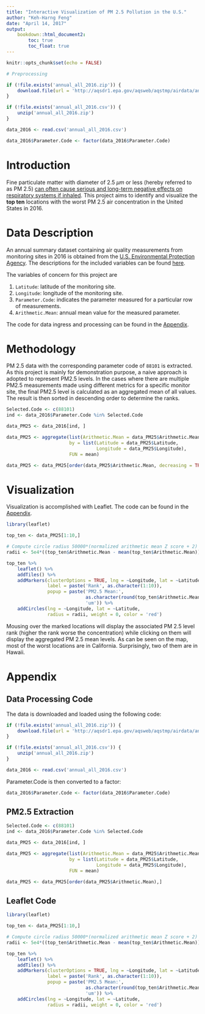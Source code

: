 ```yaml
---
title: "Interactive Visualization of PM 2.5 Pollution in the U.S."
author: "Keh-Harng Feng"
date: "April 14, 2017"
output: 
    bookdown::html_document2:
        toc: true
        toc_float: true
---
```


```r
knitr::opts_chunk$set(echo = FALSE)

# Preprocessing

if (!file.exists('annual_all_2016.zip')) {
    download.file(url = 'http://aqsdr1.epa.gov/aqsweb/aqstmp/airdata/annual_all_2016.zip', destfile = 'annual_all_2016.zip')
}

if (!file.exists('annual_all_2016.csv')) {
    unzip('annual_all_2016.zip')
}

data_2016 <- read.csv('annual_all_2016.csv')

data_2016$Parameter.Code <- factor(data_2016$Parameter.Code)
```


# Introduction
Fine particulate matter with diameter of 2.5 $\mu m$ or less (hereby referred to as PM 2.5) [can often cause serious and long-term negative effects on respiratory systems if inhaled](https://www.epa.gov/pm-pollution/health-and-environmental-effects-particulate-matter-pm). This project aims to identify and visualize the **top ten** locations with the worst PM 2.5 air concentration in the United States in 2016.

# Data Description
An annual summary dataset containing air quality measurements from monitoring sites in 2016 is obtained from the [U.S. Environmental Protection Agency](http://aqsdr1.epa.gov/aqsweb/aqstmp/airdata/download_files.html#Meta). The descriptions for the included variables can be found [here](http://aqsdr1.epa.gov/aqsweb/aqstmp/airdata/FileFormats.html#_annual_summary_files).

The variables of concern for this project are

1. `Latitude`: latitude of the monitoring site.
2. `Longitude`: longitude of the monitoring site.
3. `Parameter.Code`: indicates the parameter measured for a particular row of measurements.
4. `Arithmetic.Mean`: annual mean value for the measured parameter.

The code for data ingress and processing can be found in the [Appendix](#DPC).

# Methodology
PM 2.5 data with the corresponding parameter code of `88101` is extracted. As this project is mainly for demonstration purpose, a naive approach is adopted to represent PM2.5 levels. In the cases where there are multiple PM2.5 measurements made using different metrics for a specific monitor site, the final PM2.5 level is calculated as an aggregated mean of all values. The result is then sorted in descending order to determine the ranks.

```r
Selected.Code <- c(88101)
ind <- data_2016$Parameter.Code %in% Selected.Code

data_PM25 <- data_2016[ind, ]

data_PM25 <- aggregate(list(Arithmetic.Mean = data_PM25$Arithmetic.Mean),
                       by = list(Latitude = data_PM25$Latitude,
                                 Longitude = data_PM25$Longitude),
                       FUN = mean)

data_PM25 <- data_PM25[order(data_PM25$Arithmetic.Mean, decreasing = TRUE),]
```

# Visualization
Visualization is accomplished with Leaflet. The code can be found in the [Appendix](#LC).

```r
library(leaflet)

top_ten <- data_PM25[1:10,]

# Compute circle radius 50000*(normalized arithmetic mean Z score + 2)
radii <- 5e4*((top_ten$Arithmetic.Mean - mean(top_ten$Arithmetic.Mean))/sd(top_ten$Arithmetic.Mean) + 2)

top_ten %>% 
    leaflet() %>%
    addTiles() %>%
    addMarkers(clusterOptions = TRUE, lng = ~Longitude, lat = ~Latitude, 
               label = paste('Rank', as.character(1:10)),
               popup = paste('PM2.5 Mean:', 
                             as.character(round(top_ten$Arithmetic.Mean, 3)), 
                             'um')) %>%
    addCircles(lng = ~Longitude, lat = ~Latitude,
               radius = radii, weight = 0, color = 'red')
```

Mousing over the marked locations will display the associated PM 2.5 level rank (higher the rank worse the concentration) while clicking on them will display the aggregated PM 2.5 mean levels. As can be seen on the map, most of the worst locations are in California. Surprisingly, two of them are in Hawaii. 

# Appendix

## Data Processing Code {#DPC}
The data is downloaded and loaded using the following code:
```r
if (!file.exists('annual_all_2016.zip')) {
    download.file(url = 'http://aqsdr1.epa.gov/aqsweb/aqstmp/airdata/annual_all_2016.zip', destfile = 'annual_all_2016.zip')
}

if (!file.exists('annual_all_2016.csv')) {
    unzip('annual_all_2016.zip')
}

data_2016 <- read.csv('annual_all_2016.csv')
```

Parameter.Code is then converted to a factor:
```r
data_2016$Parameter.Code <- factor(data_2016$Parameter.Code)

```

## PM2.5 Extraction {#PM25}
```r
Selected.Code <- c(88101)
ind <- data_2016$Parameter.Code %in% Selected.Code

data_PM25 <- data_2016[ind, ]

data_PM25 <- aggregate(list(Arithmetic.Mean = data_PM25$Arithmetic.Mean),
                       by = list(Latitude = data_PM25$Latitude,
                                 Longitude = data_PM25$Longitude),
                       FUN = mean)

data_PM25 <- data_PM25[order(data_PM25$Arithmetic.Mean),]
```

## Leaflet Code {#LC}
```r
library(leaflet)

top_ten <- data_PM25[1:10,]

# Compute circle radius 50000*(normalized arithmetic mean Z score + 2)
radii <- 5e4*((top_ten$Arithmetic.Mean - mean(top_ten$Arithmetic.Mean))/sd(top_ten$Arithmetic.Mean) + 2)

top_ten %>% 
    leaflet() %>%
    addTiles() %>%
    addMarkers(clusterOptions = TRUE, lng = ~Longitude, lat = ~Latitude, 
               label = paste('Rank', as.character(1:10)),
               popup = paste('PM2.5 Mean:', 
                             as.character(round(top_ten$Arithmetic.Mean, 3)), 
                             'um')) %>%
    addCircles(lng = ~Longitude, lat = ~Latitude,
               radius = radii, weight = 0, color = 'red')
```
